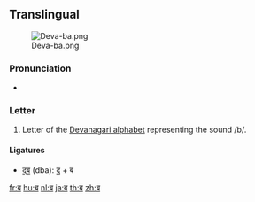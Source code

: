 {{also|व}}
==Translingual==
[[File:Deva-ba.png|thumb]]

===Pronunciation===
* {{IPA|/bə/|lang=mul}}

===Letter===
{{mul-deva|ba}}

# Letter of the [[Devanagari alphabet]] representing the sound /b/.

====Ligatures====
{{rfc-header|Ligatures|lang=mul}}
* [[द्ब]] (dba): [[द]] + ब

[[fr:ब]]
[[hu:ब]]
[[nl:ब]]
[[ja:ब]]
[[th:ब]]
[[zh:ब]]